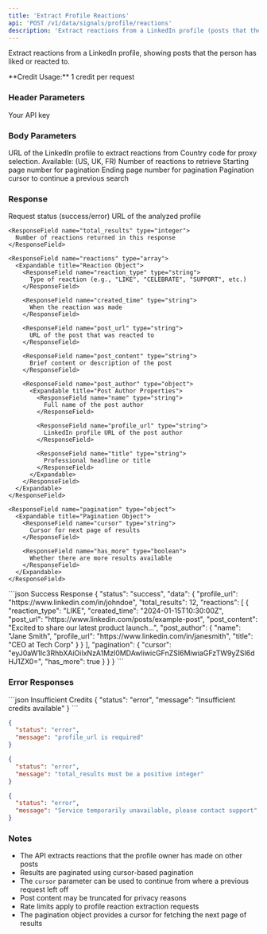 ```yaml
---
title: 'Extract Profile Reactions'
api: 'POST /v1/data/signals/profile/reactions'
description: 'Extract reactions from a LinkedIn profile (posts that the person has liked/reacted to)'
---
```


Extract reactions from a LinkedIn profile, showing posts that the person has liked or reacted to.

<Note>
  **Credit Usage:** 1 credit per request
</Note>

### Header Parameters

<ParamField header="x-api-key" type="string" required>
  Your API key
</ParamField>

### Body Parameters

<ParamField body="profile_url" type="string" required>
  URL of the LinkedIn profile to extract reactions from
</ParamField>

<ParamField body="proxy_country" type="string" default="FR">
  Country code for proxy selection. Available: (US, UK, FR)
</ParamField>

<ParamField body="total_results" type="integer" default="10">
  Number of reactions to retrieve
</ParamField>

<ParamField body="start_page" type="integer">
  Starting page number for pagination
</ParamField>

<ParamField body="end_page" type="integer">
  Ending page number for pagination
</ParamField>

<ParamField body="cursor" type="string">
  Pagination cursor to continue a previous search
</ParamField>

### Response

<ResponseField name="status" type="string">
  Request status (success/error)
</ResponseField>

<ResponseField name="data" type="object">
  <Expandable title="Properties">
    <ResponseField name="profile_url" type="string">
      URL of the analyzed profile
    </ResponseField>

    <ResponseField name="total_results" type="integer">
      Number of reactions returned in this response
    </ResponseField>

    <ResponseField name="reactions" type="array">
      <Expandable title="Reaction Object">
        <ResponseField name="reaction_type" type="string">
          Type of reaction (e.g., "LIKE", "CELEBRATE", "SUPPORT", etc.)
        </ResponseField>

        <ResponseField name="created_time" type="string">
          When the reaction was made
        </ResponseField>

        <ResponseField name="post_url" type="string">
          URL of the post that was reacted to
        </ResponseField>

        <ResponseField name="post_content" type="string">
          Brief content or description of the post
        </ResponseField>

        <ResponseField name="post_author" type="object">
          <Expandable title="Post Author Properties">
            <ResponseField name="name" type="string">
              Full name of the post author
            </ResponseField>

            <ResponseField name="profile_url" type="string">
              LinkedIn profile URL of the post author
            </ResponseField>

            <ResponseField name="title" type="string">
              Professional headline or title
            </ResponseField>
          </Expandable>
        </ResponseField>
      </Expandable>
    </ResponseField>

    <ResponseField name="pagination" type="object">
      <Expandable title="Pagination Object">
        <ResponseField name="cursor" type="string">
          Cursor for next page of results
        </ResponseField>

        <ResponseField name="has_more" type="boolean">
          Whether there are more results available
        </ResponseField>
      </Expandable>
    </ResponseField>
  </Expandable>
</ResponseField>

<ResponseExample>
```json Success Response
{
  "status": "success",
  "data": {
    "profile_url": "https://www.linkedin.com/in/johndoe",
    "total_results": 12,
    "reactions": [
      {
        "reaction_type": "LIKE",
        "created_time": "2024-01-15T10:30:00Z",
        "post_url": "https://www.linkedin.com/posts/example-post",
        "post_content": "Excited to share our latest product launch...",
        "post_author": {
          "name": "Jane Smith",
          "profile_url": "https://www.linkedin.com/in/janesmith",
          "title": "CEO at Tech Corp"
        }
      }
    ],
    "pagination": {
      "cursor": "eyJ0aW1lc3RhbXAiOiIxNzA1MzI0MDAwIiwicGFnZSI6MiwiaGFzTW9yZSI6dHJ1ZX0=",
      "has_more": true
    }
  }
}
```
</ResponseExample>

### Error Responses

<ResponseExample>
```json Insufficient Credits
{
  "status": "error",
  "message": "Insufficient credits available"
}
```

```json Invalid Profile URL
{
  "status": "error",
  "message": "profile_url is required"
}
```

```json Invalid Parameters
{
  "status": "error",
  "message": "total_results must be a positive integer"
}
```

```json Service Unavailable
{
  "status": "error",
  "message": "Service temporarily unavailable, please contact support"
}
```
</ResponseExample>

### Notes

- The API extracts reactions that the profile owner has made on other posts
- Results are paginated using cursor-based pagination
- The `cursor` parameter can be used to continue from where a previous request left off
- Post content may be truncated for privacy reasons
- Rate limits apply to profile reaction extraction requests
- The pagination object provides a cursor for fetching the next page of results 